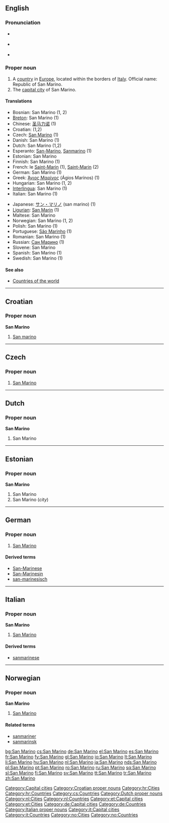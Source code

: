 ==English==

===Pronunciation===
* {{a|UK}} {{IPA|/ˌsæn məˈɹi.nəʊ/}}
* {{a|US}} {{IPA|/ˌsæn məˈɹi.noʊ/}}
* {{audio|en-us-San Marino.ogg|Audio (US)}}

===Proper noun===
{{en-proper noun}}

# A [[country]] in [[Europe]], located within the borders of [[Italy]]. Official name: Republic of San Marino.
# The [[capital city]] of San Marino.

====Translations====
{{top}}
* Bosnian: San Marino {{m}} (1, 2)
* [[Breton]]: San Marino (1)
* Chinese: [[圣马力诺]] (1)
* Croatian: {{t-|hr|San Marino|m}} (1,2)
* Czech: [[#Czech|San Marino]] {{n}} (1)
* Danish: San Marino (1)
* Dutch: San Marino (1,2)
* Esperanto: [[San-Marino]], [[Sanmarino]] (1)
* Estonian: San Marino
* Finnish: San Marino (1)
* French: le [[Saint-Marin]] {{m}} (1), [[Saint-Marin]] (2)
* German: San Marino (1)
* Greek: [[Άγιος Μαρίνος]] (Ágios Marínos) {{m}} (1)
* Hungarian: San Marino (1, 2)
* [[Interlingua]]: San Marino (1)
* Italian: San Marino {{f}} (1)
{{mid}}
* Japanese: [[サン・マリノ]] (san marino) (1)
* [[Ligurian]]: [[San Marin]] (1)
* Maltese: San Marino
* Norwegian: San Marino (1, 2)
* Polish: San Marino (1)
* Portuguese: [[São Marinho]] (1)
* Romanian: San Marino (1)
* Russian: [[Сан Марино]] (1)
* Slovene: San Marino
* Spanish: San Marino (1)
* Swedish: San Marino (1)
{{bottom}}

====See also====
* [[Appendix:Countries of the world|Countries of the world]]

[[Category:Capital cities]]

----

==Croatian==

===Proper noun===
'''San Marino''' {{m}}

# [[#English|San marino]]

[[Category:Croatian proper nouns]]
[[Category:hr:Cities]]
[[Category:hr:Countries]]

----

==Czech==

===Proper noun===
{{cs-proper noun|g=n}}

# [[#English|San Marino]]

[[Category:cs:Countries]]

----

==Dutch==

===Proper noun===
'''San Marino''' {{m}}

# San Marino

[[Category:Dutch proper nouns]]
[[Category:nl:Cities]]
[[Category:nl:Countries]]

----

==Estonian==

===Proper noun===
'''San Marino'''

# San Marino {{et-country}}
# San Marino (''city'')

[[Category:et:Capital cities]]
[[Category:et:Cities]]

----

==German==
{{wikipedia|lang=de}}

===Proper noun===
{{infl|de|proper noun|g=n}}

# [[#English|San Marino]]

====Derived terms====
* [[San-Marinese]]
* [[San-Marinesin]]
* [[san-marinesisch]]

[[Category:de:Capital cities]]
[[Category:de:Countries]]

----

==Italian==
{{wikipedia|lang=it}}

===Proper noun===
'''San Marino''' {{m}}

# [[#English|San Marino]]

====Derived terms====
* [[sanmarinese]]

[[Category:Italian proper nouns]]
[[Category:it:Capital cities]]
[[Category:it:Countries]]

----

==Norwegian==

===Proper noun===
'''San Marino'''

# [[#English|San Marino]]

====Related terms====
* [[sanmariner]]
* [[sanmarinsk]]

[[Category:no:Cities]]
[[Category:no:Countries]]

[[bg:San Marino]]
[[cs:San Marino]]
[[de:San Marino]]
[[el:San Marino]]
[[es:San Marino]]
[[fr:San Marino]]
[[fy:San Marino]]
[[gl:San Marino]]
[[io:San Marino]]
[[lt:San Marino]]
[[li:San Marino]]
[[hu:San Marino]]
[[nl:San Marino]]
[[ja:San Marino]]
[[nds:San Marino]]
[[pl:San Marino]]
[[pt:San Marino]]
[[ro:San Marino]]
[[ru:San Marino]]
[[sq:San Marino]]
[[sl:San Marino]]
[[fi:San Marino]]
[[sv:San Marino]]
[[tt:San Marino]]
[[tr:San Marino]]
[[zh:San Marino]]